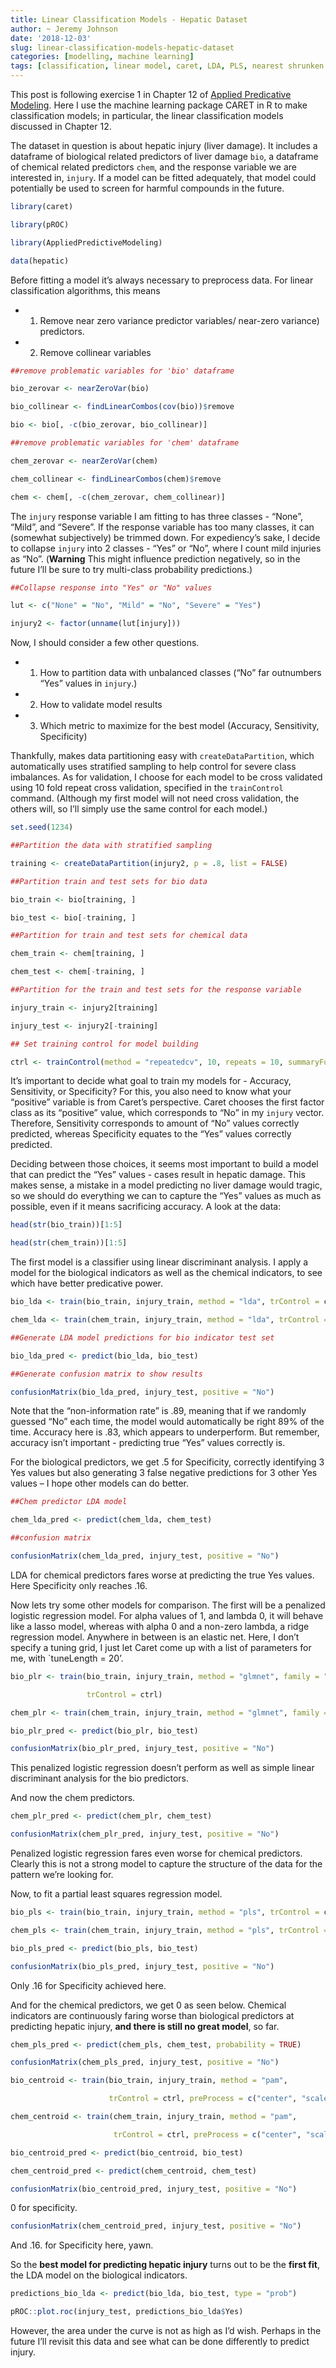 ```yaml
---
title: Linear Classification Models - Hepatic Dataset
author: ~ Jeremy Johnson
date: '2018-12-03'
slug: linear-classification-models-hepatic-dataset
categories: [modelling, machine learning]
tags: [classification, linear model, caret, LDA, PLS, nearest shrunken centroids, logistic regression]
---
```


This post is following exercise 1 in Chapter 12 of [Applied Predicative Modeling](http://appliedpredictivemodeling.com). Here I use the machine learning package CARET in R to make classification models; in particular, the linear classification models discussed in Chapter 12.

The dataset in question is about hepatic injury (liver damage). It includes a dataframe of biological related predictors of liver damage  `bio`, a dataframe of chemical related predictors `chem`, and the response variable we are interested in, `injury`. If a model can be fitted adequately, that model could potentially be used to screen for harmful compounds in the future.

```r

library(caret)

library(pROC)

library(AppliedPredictiveModeling)

data(hepatic)

```

Before fitting a model it's always necessary to preprocess data. For linear classification algorithms, this means

* 1. Remove near zero variance predictor variables/ near-zero variance) predictors.

* 2. Remove collinear variables 

```r

##remove problematic variables for 'bio' dataframe

bio_zerovar <- nearZeroVar(bio)

bio_collinear <- findLinearCombos(cov(bio))$remove

bio <- bio[, -c(bio_zerovar, bio_collinear)]

##remove problematic variables for 'chem' dataframe

chem_zerovar <- nearZeroVar(chem)

chem_collinear <- findLinearCombos(chem)$remove

chem <- chem[, -c(chem_zerovar, chem_collinear)]

```

The `injury` response variable I am fitting to has three classes - "None", "Mild", and "Severe". If the response variable has too many classes, it can (somewhat subjectively) be trimmed down. For expediency's sake, I decide to collapse `injury` into 2 classes - "Yes" or "No", where I count mild injuries as "No". (**Warning** This might influence prediction negatively, so in the future I'll be sure to try multi-class probability predictions.)

```r

##Collapse response into "Yes" or "No" values

lut <- c("None" = "No", "Mild" = "No", "Severe" = "Yes")

injury2 <- factor(unname(lut[injury]))

```

Now, I should consider a few other questions.

* 1. How to partition data with unbalanced classes ("No"  far outnumbers "Yes" values in `injury`.)

* 2. How to validate model results

* 3. Which metric to maximize for the best model (Accuracy, Sensitivity, Specificity)

Thankfully, makes data partitioning easy with `createDataPartition`, which automatically uses stratified sampling to help control for severe class imbalances. As for validation, I choose for each model to be cross validated using 10 fold repeat cross validation, specified in the `trainControl` command. (Although my first model will not need cross validation, the others will, so I'll simply use the same control for each model.)

```r

set.seed(1234)

##Partition the data with stratified sampling

training <- createDataPartition(injury2, p = .8, list = FALSE)

##Partition train and test sets for bio data

bio_train <- bio[training, ]

bio_test <- bio[-training, ]

##Partition for train and test sets for chemical data

chem_train <- chem[training, ]

chem_test <- chem[-training, ]

##Partition for the train and test sets for the response variable

injury_train <- injury2[training]

injury_test <- injury2[-training]

## Set training control for model building

ctrl <- trainControl(method = "repeatedcv", 10, repeats = 10, summaryFunction = twoClassSummary, classProbs = TRUE, savePredictions = TRUE)

```

It's important to decide what goal to train my models for - Accuracy, Sensitivity, or Specificity? For this, you also need to know what your "positive" variable is from Caret's perspective. Caret chooses the first factor class as its "positive" value, which corresponds to "No" in my `injury` vector. Therefore, Sensitivity corresponds to amount of "No" values correctly predicted, whereas Specificity equates to the "Yes" values correctly predicted.

Deciding between those choices, it seems most important to build a model that can predict the "Yes" values - cases result in hepatic damage. This makes sense, a mistake in a model predicting no liver damage would tragic, so we should do everything we can to capture the "Yes" values as much as possible, even if it means sacrificing accuracy. A look at the data:

```r
head(str(bio_train))[1:5]
```

```r
head(str(chem_train))[1:5]
```


The first model is a classifier using linear discriminant analysis. I apply a model for the biological indicators as well as the chemical indicators, to see which have better predicative power.

```r

bio_lda <- train(bio_train, injury_train, method = "lda", trControl = ctrl, metric = "Spec")

chem_lda <- train(chem_train, injury_train, method = "lda", trControl = ctrl, metric = "Spec")

```

```r

##Generate LDA model predictions for bio indicator test set

bio_lda_pred <- predict(bio_lda, bio_test)

##Generate confusion matrix to show results

confusionMatrix(bio_lda_pred, injury_test, positive = "No")

```

Note that the "non-information rate" is .89, meaning that if we randomly guessed "No" each time, the model would automatically be right 89% of the time. Accuracy here is .83, which appears to underperform. But remember, accuracy isn't important - predicting true "Yes" values correctly is.

For the biological predictors, we get .5 for Specificity, correctly identifying 3 Yes values but also generating 3 false negative predictions for 3 other Yes values -- I hope other models can do better.

```r

##Chem predictor LDA model

chem_lda_pred <- predict(chem_lda, chem_test)

##confusion matrix

confusionMatrix(chem_lda_pred, injury_test, positive = "No")

```

LDA for chemical predictors fares worse at predicting the true Yes values. Here Specificity only reaches .16.

Now lets try some other models for comparison. The first will be a penalized logistic regression model. For alpha values of 1, and lambda 0, it will behave like a lasso  model, whereas with alpha 0 and a non-zero lambda, a ridge regression model. Anywhere in between is an elastic net. Here, I don't specify a tuning grid, I just let Caret come up with a list of parameters for me, with `tuneLength = 20'.

```r

bio_plr <- train(bio_train, injury_train, method = "glmnet", family = "binomial", metric = "Spec", tuneLength = 20,

                 trControl = ctrl)

chem_plr <- train(chem_train, injury_train, method = "glmnet", family = "binomial", metric = "Spec", tuneLength = 20, trControl = ctrl)

```

```r

bio_plr_pred <- predict(bio_plr, bio_test)

confusionMatrix(bio_plr_pred, injury_test, positive = "No")

```

This penalized logistic regression doesn't perform as well as simple linear discriminant analysis for the bio predictors.

And now the chem predictors.

```r

chem_plr_pred <- predict(chem_plr, chem_test)

confusionMatrix(chem_plr_pred, injury_test, positive = "No")

```

Penalized logistic regression fares even worse for chemical predictors. Clearly this is not a strong model to capture the structure of the data for the pattern we're looking for.

Now, to fit a partial least squares regression model.

```r

bio_pls <- train(bio_train, injury_train, method = "pls", trControl = ctrl, metric = "Spec", tuneLength = 20)

chem_pls <- train(chem_train, injury_train, method = "pls", trControl = ctrl, metric = "Spec", tuneLength = 20)

```

```r

bio_pls_pred <- predict(bio_pls, bio_test)

confusionMatrix(bio_pls_pred, injury_test, positive = "No")

```

Only .16 for Specificity achieved here.

And for the chemical predictors, we get 0 as seen below. Chemical indicators are continuously faring worse than biological predictors at predicting hepatic injury, **and there is still no great model**, so far.

```r

chem_pls_pred <- predict(chem_pls, chem_test, probability = TRUE)

confusionMatrix(chem_pls_pred, injury_test, positive = "No")

```

```r

bio_centroid <- train(bio_train, injury_train, method = "pam",

                      trControl = ctrl, preProcess = c("center", "scale"), metric = "Spec", tuneLength = 20)

chem_centroid <- train(chem_train, injury_train, method = "pam",

                       trControl = ctrl, preProcess = c("center", "scale"), metric = "Spec", tuneLength = 20)

bio_centroid_pred <- predict(bio_centroid, bio_test)

chem_centroid_pred <- predict(chem_centroid, chem_test)

confusionMatrix(bio_centroid_pred, injury_test, positive = "No")

```

0 for specificity.

```r

confusionMatrix(chem_centroid_pred, injury_test, positive = "No")

```

And .16. for Specificity here, yawn.

So the **best model for predicting hepatic injury** turns out to be the **first fit**, the LDA model on the biological indicators.

```r

predictions_bio_lda <- predict(bio_lda, bio_test, type = "prob")

pROC::plot.roc(injury_test, predictions_bio_lda$Yes)

```

However, the area under the curve is not as high as I'd wish. Perhaps in the future I'll revisit this data and see what can be done differently to predict injury.